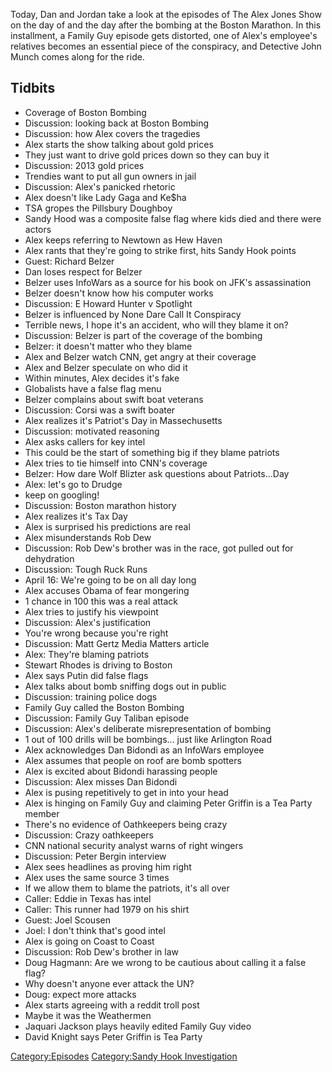 {{Episode
    | title             = April 15-16, 2013
    | caption           = [https://knowledgefight.libsyn.com/knowledge-fight-april-15-16-2013 Listen to this episode on Libsyn]
    | episodeNumber     = 349
    | length            = 03:21:27
    | airDate           = September 30, 2019
    | coverageStartDate = April 15, 2013
    | coverageEndDate   = April 16, 2013
    | episodeType       = [[:Category:Sandy Hook Investigation|Sandy Hook Investigation]]
    | appearance        = [[Richard Belzer]], [[E Hunter Howard]], [[Rob Dew]], [[Matt Gertz]], [[Stewart Rhodes]], [[Dan Bidondi]], [[Peter Bergin]], [[Joel Scousen]], [[Doug Hagmann]], [[Jaquari Jackson]], [[David Knight]]
    | previousEpisode   = [[348: September 24-25, 2019]]
    | nextEpisode       = [[350: September 29-30, 2019]]
}}

{{Stub}}

Today, Dan and Jordan take a look at the episodes of The Alex Jones Show on the day of and the day after the bombing at the Boston Marathon. In this installment, a Family Guy episode gets distorted, one of Alex's employee's relatives becomes an essential piece of the conspiracy, and Detective John Munch comes along for the ride.

==Tidbits==

*Coverage of Boston Bombing
*Discussion: looking back at Boston Bombing
*Discussion: how Alex covers the tragedies
*Alex starts the show talking about gold prices
*They just want to drive gold prices down so they can buy it
*Discussion: 2013 gold prices
*Trendies want to put all gun owners in jail
*Discussion: Alex's panicked rhetoric
*Alex doesn't like Lady Gaga and Ke$ha
*TSA gropes the Pillsbury Doughboy
*Sandy Hood was a composite false flag where kids died and there were actors
*Alex keeps referring to Newtown as Hew Haven
*Alex rants that they're going to strike first, hits Sandy Hook points
*Guest: Richard Belzer
*Dan loses respect for Belzer
*Belzer uses InfoWars as a source for his book on JFK's assassination
*Belzer doesn't know how his computer works
*Discussion: E Howard Hunter v Spotlight
*Belzer is influenced by None Dare Call It Conspiracy
*Terrible news, I hope it's an accident, who will they blame it on?
*Discussion: Belzer is part of the coverage of the bombing
*Belzer: it doesn't matter who they blame
*Alex and Belzer watch CNN, get angry at their coverage
*Alex and Belzer speculate on who did it
*Within minutes, Alex decides it's fake
*Globalists have a false flag menu
*Belzer complains about swift boat veterans
*Discussion: Corsi was a swift boater
*Alex realizes it's Patriot's Day in Massechusetts
*Discussion: motivated reasoning
*Alex asks callers for key intel
*This could be the start of something big if they blame patriots
*Alex tries to tie himself into CNN's coverage
*Belzer: How dare Wolf Blizter ask questions about Patriots...Day
*Alex: let's go to Drudge
*keep on googling!
*Discussion: Boston marathon history
*Alex realizes it's Tax Day
*Alex is surprised his predictions are real
*Alex misunderstands Rob Dew
*Discussion: Rob Dew's brother was in the race, got pulled out for dehydration
*Discussion: Tough Ruck Runs
*April 16: We're going to be on all day long
*Alex accuses Obama of fear mongering
*1 chance in 100 this was a real attack
*Alex tries to justify his viewpoint
*Discussion: Alex's justification
*You're wrong because you're right
*Discussion: Matt Gertz Media Matters article
*Alex: They're blaming patriots
*Stewart Rhodes is driving to Boston
*Alex says Putin did false flags
*Alex talks about bomb sniffing dogs out in public
*Discussion: training police dogs
*Family Guy called the Boston Bombing
*Discussion: Family Guy Taliban episode
*Discussion: Alex's deliberate misrepresentation of bombing
*1 out of 100 drills will be bombings... just like Arlington Road
*Alex acknowledges Dan Bidondi as an InfoWars employee
*Alex assumes that people on roof are bomb spotters
*Alex is excited about Bidondi harassing people
*Discussion: Alex misses Dan Bidondi
*Alex is pusing repetitively to get in into your head
*Alex is hinging on Family Guy and claiming Peter Griffin is a Tea Party member
*There's no evidence of Oathkeepers being crazy
*Discussion: Crazy oathkeepers
*CNN national security analyst warns of right wingers
*Discussion: Peter Bergin interview
*Alex sees headlines as proving him right
*Alex uses the same source 3 times
*If we allow them to blame the patriots, it's all over
*Caller: Eddie in Texas has intel
*Caller: This runner had 1979 on his shirt
*Guest: Joel Scousen
*Joel: I don't think that's good intel
*Alex is going on Coast to Coast
*Discussion: Rob Dew's brother in law
*Doug Hagmann: Are we wrong to be cautious about calling it a false flag?
*Why doesn't anyone ever attack the UN?
*Doug: expect more attacks
*Alex starts agreeing with a reddit troll post
*Maybe it was the Weathermen
*Jaquari Jackson plays heavily edited Family Guy video
*David Knight says Peter Griffin is Tea Party

[[Category:Episodes]]
[[Category:Sandy Hook Investigation]]
